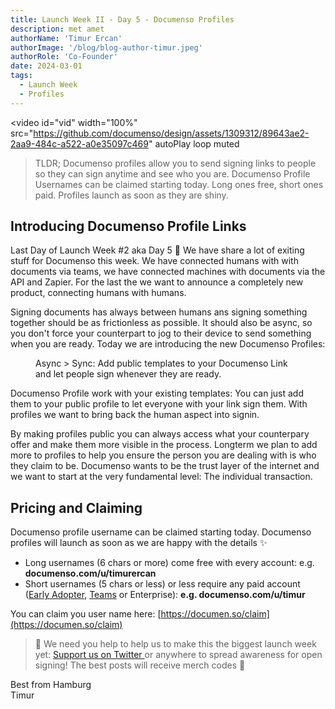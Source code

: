 ```yaml
---
title: Launch Week II - Day 5 - Documenso Profiles
description: met amet
authorName: 'Timur Ercan'
authorImage: '/blog/blog-author-timur.jpeg'
authorRole: 'Co-Founder'
date: 2024-03-01
tags:
  - Launch Week
  - Profiles
---
```


<video
  id="vid"
  width="100%"
  src="https://github.com/documenso/design/assets/1309312/89643ae2-2aa9-484c-a522-a0e35097c469"
  autoPlay
  loop
  muted
></video>

> TLDR; Documenso profiles allow you to send signing links to people so they can sign anytime and see who you are. Documenso Profile Usernames can be claimed starting today. Long ones free, short ones paid. Profiles launch as soon as they are shiny.

## Introducing Documenso Profile Links

Last Day of Launch Week #2 aka Day 5 🧐 We have share a lot of exiting stuff for Documenso this week. We have connected humans with with documents via teams, we have connected machines with documents via the API and Zapier. For the last the we want to announce a completely new product, connecting humans with humans.

Signing documents has always between humans ans signing something together should be as frictionless as possible. It should also be async, so you don't force your counterpart to jog to their device to send something when you are ready. Today we are introducing the new Documenso Profiles:

<figure>
  <MdxNextImage
    src="/blog/profile.png"
    width="650"
    height="100"
    alt="lorem"
  />

  <figcaption className="text-center">
   Async > Sync: Add public templates to your Documenso Link and let people sign whenever they are ready.
  </figcaption>
</figure>

Documenso Profile work with your existing templates: You can just add them to your public profile to let everyone with your link sign them. With profiles we want to bring back the human aspect into signin.

By making profiles public you can always access what your counterpary offer and make them more visible in the process. Longterm we plan to add more to profiles to help you ensure the person you are dealing with is who they claim to be. Documenso wants to be the trust layer of the internet and we want to start at the very fundamental level: The individual transaction.

## Pricing and Claiming

Documenso profile username can be claimed starting today. Documenso profiles will launch as soon as we are happy with the details ✨

- Long usernames (6 chars or more) come free with every account: e.g. **documenso.com/u/timurercan**
- Short usernames (5 chars or less) or less require any paid account ([Early Adopter](https://documen.so/claim-early-adopters-plan), [Teams](https://documen.so/teams) or Enterprise): **e.g. documenso.com/u/timur**

You can claim you user name here: [https://documen.so/claim](https://documen.so/claim)

> 🚨 We need you help to help us to make this the biggest launch week yet: <a href="https://twitter.com/intent/tweet?text=It's @Documenso Launch Week Day 5! You can now claim your username for the upcoming profile links 😮 https://documen.so/day5"> Support us on Twitter </a> or anywhere to spread awareness for open signing! The best posts will receive merch codes 👀

Best from Hamburg\
Timur
